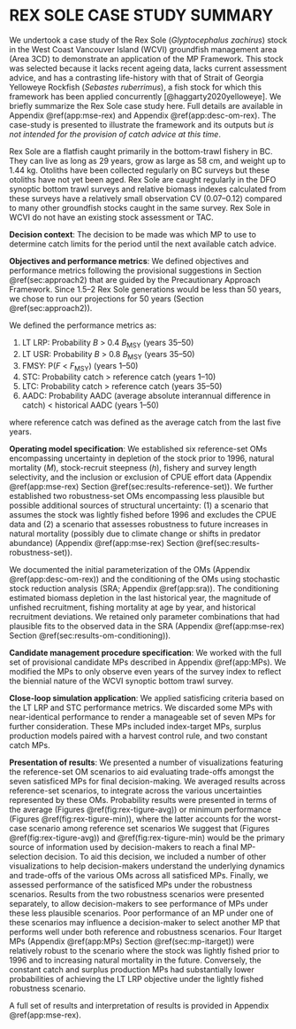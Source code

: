 \clearpage

# REX SOLE CASE STUDY SUMMARY

We undertook a case study of the Rex Sole (*Glyptocephalus zachirus*) stock in the West Coast Vancouver Island (WCVI) groundfish management area (Area 3CD) to demonstrate an application of the MP Framework.
This stock was selected because it lacks recent ageing data, lacks current assessment advice, and has a contrasting life-history with that of Strait of Georgia Yelloweye Rockfish (*Sebastes ruberrimus*), a fish stock for which this framework has been applied concurrently [@haggarty2020yelloweye]. 
We briefly summarize the Rex Sole case study here. Full details are available in Appendix \@ref(app:mse-rex) and Appendix \@ref(app:desc-om-rex).
The case-study is presented to illustrate the framework and its outputs but *is not intended for the provision of catch advice at this time*.

Rex Sole are a flatfish caught primarily in the bottom-trawl fishery in BC.
They can live as long as 29 years, grow as large as 58 cm, and weight up to 1.44 kg.
Otoliths have been collected regularly on BC surveys but these otoliths have not yet been aged.
Rex Sole are caught regularly in the DFO synoptic bottom trawl surveys and relative biomass indexes calculated from these surveys have a relatively small observation CV (0.07--0.12) compared to many other groundfish stocks caught in the same survey.
Rex Sole in WCVI do not have an existing stock assessment or TAC.

**Decision context**: 
The decision to be made was which MP to use to determine catch limits for the period until the next available catch advice. 

**Objectives and performance metrics**: 
We defined objectives and performance metrics following the provisional suggestions in Section \@ref(sec:approach2) that are guided by the Precautionary Approach Framework.
Since 1.5--2 Rex Sole generations would be less than 50 years, we chose to run our projections for 50 years (Section \@ref(sec:approach2)).

We defined the performance metrics as:

1. LT LRP: Probability *B* > 0.4 *B*~MSY~ (years 35--50)
2. LT USR: Probability *B* > 0.8 *B*~MSY~ (years 35--50)
3. FMSY: P(*F* < *F*~MSY~) (years 1--50)
4. STC: Probability catch > reference catch (years 1--10)
5. LTC: Probability catch > reference catch (years 35--50)
6. AADC: Probability AADC (average absolute interannual difference in catch) < historical AADC (years 1--50)

where reference catch was defined as the average catch from the last five years.

**Operating model specification**:
We established six reference-set OMs encompassing uncertainty in depletion of the stock prior to 1996, natural mortality (*M*), stock-recruit steepness (*h*), fishery and survey length selectivity, and the inclusion or exclusion of CPUE effort data (Appendix \@ref(app:mse-rex) Section \@ref(sec:results-reference-set)).
We further established two robustness-set OMs encompassing less plausible but possible additional sources of structural uncertainty: (1) a scenario that assumes the stock was lightly fished before 1996 and excludes the CPUE data and (2) a scenario that assesses robustness to future increases in natural mortality (possibly due to climate change or shifts in predator abundance) (Appendix \@ref(app:mse-rex) Section \@ref(sec:results-robustness-set)).

We documented the initial parameterization of the OMs (Appendix \@ref(app:desc-om-rex)) and the conditioning of the OMs using stochastic stock reduction analysis (SRA; Appendix \@ref(app:sra)).
The conditioning estimated biomass depletion in the last historical year, the magnitude of unfished recruitment, fishing mortality at age by year, and historical recruitment deviations.
We retained only parameter combinations that had plausible fits to the observed data in the SRA (Appendix \@ref(app:mse-rex) Section \@ref(sec:results-om-conditioning)).

**Candidate management procedure specification**: 
We worked with the full set of provisional candidate MPs described in Appendix \@ref(app:MPs).
We modified the MPs to only observe even years of the survey index to reflect the biennial nature of the WCVI synoptic bottom trawl survey.

**Close-loop simulation application**: 
We applied satisficing criteria based on the LT LRP and STC performance metrics. We discarded some MPs with near-identical performance to render a manageable set of seven MPs for further consideration.
These MPs included index-target MPs, surplus production models paired with a harvest control rule, and two constant catch MPs.

**Presentation of results**:
We presented a number of visualizations featuring the reference-set OM scenarios to aid evaluating trade-offs amongst the seven satisficed MPs for final decision-making.
We averaged results across reference-set scenarios, to integrate across the various uncertainties represented by these OMs. 
Probability results were presented in terms of the average (Figures \@ref(fig:rex-tigure-avg)) or minimum performance (Figures \@ref(fig:rex-tigure-min)), where the latter accounts for the worst-case scenario among reference set scenarios
We suggest that (Figures \@ref(fig:rex-tigure-avg)) and \@ref(fig:rex-tigure-min) would be the primary source of information used by decision-makers to reach a final MP-selection decision.
To aid this decision, we included a number of other visualizations to help decision-makers understand the underlying dynamics and trade-offs of the various OMs across all satisficed MPs.
Finally, we assessed performance of the satisficed MPs under the robustness scenarios.
Results from the two robustness scenarios were presented separately, to allow decision-makers to see performance of MPs under these less plausible scenarios.
Poor performance of an MP under one of these scenarios may influence a decision-maker to select another MP that performs well under both reference and robustness scenarios.
Four Itarget MPs (Appendix \@ref(app:MPs) Section \@ref(sec:mp-itarget)) were relatively robust to the scenario where the stock was lightly fished prior to 1996 and to increasing natural mortality in the future.
Conversely, the constant catch and surplus production MPs had substantially lower probabilities of achieving the LT LRP objective under the lightly fished robustness scenario.

A full set of results and interpretation of results is provided in Appendix \@ref(app:mse-rex).
